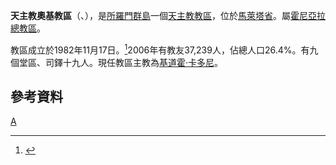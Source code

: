 {{Infobox Roman Catholic diocese
|name=奧基
|jurisdiction=教區
|latin = Dioecesis Aukina
|image =
|caption =
|location = [[所羅門群島|所羅門群島]]
|territory = 馬萊塔省
|population = 37,239
|rite = [[罗马礼|罗马礼]]
|patron = 
|province = 霍尼亞拉
|established = 1982年
|cathedral =  [[聖奧斯定主教座堂_(奧基)|聖奧斯定座堂]] 
|co-cathedral =
|leadership = 主教
|website =
|patriarch= 
|metropolitan = 
|ordinary =基道霍·卡多尼
|coadjutor archbishop =
|coadjutor bishop =
|auxiliary =
|emeritus =
}}
'''天主教奧基教區'''（{{lang-la|Dioecesis Aukina}}、{{lang-en|Roman Catholic Diocese of Auki}}），是[[所羅門群島|所羅門群島]]一個[[天主教|天主教]][[教區|教區]]，位於[[馬萊塔省|馬萊塔省]]。屬[[天主教霍尼亞拉總教區|霍尼亞拉總教區]]。

教區成立於1982年11月17日。<ref>{{Cite web |url=http://www.vatican.va/holy_father/john_paul_ii/apost_constitutions/documents/hf_jp-ii_apc_19821217_aukina_lt.html |title=升為教區的宗座憲令 |access-date=2013-05-10 |archive-date=2014-05-16 |archive-url=https://web.archive.org/web/20140516233823/http://www.vatican.va/holy_father/john_paul_ii/apost_constitutions/documents/hf_jp-ii_apc_19821217_aukina_lt.html |dead-url=no }}</ref>2006年有教友37,239人，佔總人口26.4%。有九個堂區、司鐸十九人。現任教區主教為[[基道霍·卡多尼|基道霍·卡多尼]]。

==參考資料==
{{reflist}}

{{所羅門群島天主教教區}}
[[Category:所羅門群島天主教教區|A]]